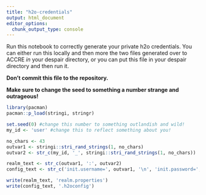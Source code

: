 ```yaml
---
title: "h2o-credentials"
output: html_document
editor_options: 
  chunk_output_type: console
---
```


Run this notebook to correctly generate your private h2o credentials.  You can either run this locally and then more the two files generated over to ACCRE _in_ your despair directory, or you can put this file in your despair directory and then run it. 

**Don't commit this file to the repository.**

**Make sure to change the seed to something a number strange and outrageous!**

```r
library(pacman)
pacman::p_load(stringi, stringr)
```

```r
set.seed(0) #change this number to something outlandish and wild!
my_id <- 'user' #change this to reflect something about you!
```

```r
no_chars <- 43
outvar1 <- stringi::stri_rand_strings(1, no_chars)
outvar2 <- str_c(my_id, '_', stringi::stri_rand_strings(1, no_chars))
```

```r
realm_text <- str_c(outvar1, ':', outvar2)
config_text <- str_c('init.username=', outvar1, '\n', 'init.password=', outvar2, '\n')
```

```r
write(realm_text, 'realm.properties')
write(config_text, '.h2oconfig')
```











